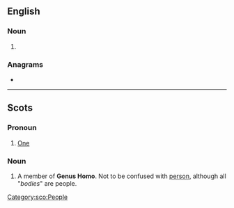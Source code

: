 {{also|Bodie}}
==English==

===Noun===
{{en-noun}}

# {{obsolete spelling of|en|body}}

===Anagrams===
* {{anagrams|en|a=bdeio|Dobie|dobie}}

----

==Scots==

===Pronoun===
{{head|sco|pronoun}}

# [[one#Pronoun|One]]
#: {{ux|sco|A bodie maun aye ken whit a bodie is daein wi a bodie's sel.|One must always know what one is doing with oneself.}}

===Noun===
{{sco-noun}}

# A member of '''Genus Homo'''. Not to be confused with [[person#Scots|person]], although all "''bodies''" are people.

[[Category:sco:People]]